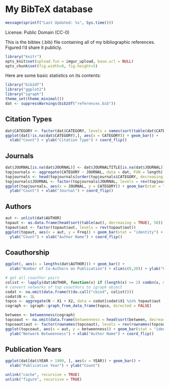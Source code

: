 # My BibTeX database

```r
message(sprintf("Last Updated: %s", Sys.time()))
```

License: Public Domain (CC-0)

This is the bibtex (.bib) file containing all of my bibliographic references. Figured I'd share it publicly.

```r
library("knitr")
opts_knit$set(upload.fun = imgur_upload, base.url = NULL)
opts_chunk$set(fig.width=8, fig.height=5)
````

Here are some basic statistics on its contents:

```r
library("bib2df")
library("ggplot2")
library("igraph")
theme_set(theme_minimal())
dat <- suppressWarnings(bib2df("references.bib"))
```

## Citation Types

```r
dat$CATEGORY <- factor(dat$CATEGORY, levels = names(sort(table(dat$CATEGORY))))
ggplot(dat[!is.na(dat$CATEGORY),], aes(x = CATEGORY)) + geom_bar() + 
  xlab("Count") + ylab("Citation Type") + coord_flip()
```

## Journals

```r
dat$JOURNAL[is.na(dat$JOURNAL)] <- dat$JOURNALTITLE[is.na(dat$JOURNAL)]
topjournals <- aggregate(CATEGORY ~ JOURNAL, data = dat, FUN = length)
topjournals <- head(topjournals[order(topjournals$CATEGORY, decreasing = TRUE), ], 50)
topjournals$JOURNAL <- factor(topjournals$JOURNAL, levels = rev(topjournals$JOURNAL))
ggplot(topjournals, aes(x = JOURNAL, y = CATEGORY)) + geom_bar(stat = "identity") + 
  ylab("Count") + xlab("Journal") + coord_flip()
```

## Authors

```r
aut <- unlist(dat$AUTHOR)
topaut <- as.data.frame(head(sort(table(aut), decreasing = TRUE), 50))
topaut$aut <- factor(topaut$aut, levels = rev(topaut$aut))
ggplot(topaut, aes(x = aut, y = Freq)) + geom_bar(stat = "identity") + 
  ylab("Count") + xlab("Author Name") + coord_flip()
```

## Coauthorship

```r
ggplot(, aes(x = lengths(dat$AUTHOR))) + geom_bar() +
  xlab("Number of Co-Authors on Publication") + xlim(c(0,20)) + ylab("Count")
```

```r
# get all coauthor pairs
colist <- lapply(dat$AUTHOR, function(x) if (length(x) >= 2) combn(x, m = 2) else NA_character_)
# convert networks of top coauthors to igraph object
codat <- na.omit(data.frame(t(do.call("cbind", colist))))
codat$N <- 1L
topco <- aggregate(N ~ X1 + X2, data = codat[codat$X1 %in% topaut$aut | codat$X1 %in% topaut$aut, ], FUN = sum)
cograph <- igraph::graph_from_data_frame(topco, directed = FALSE)
```

```r
between <- betweenness(cograph)
topcoaut <- na.omit(data.frame(betweenness = head(sort(between, decreasing = TRUE), 30)))
topcoaut$aut <- factor(rownames(topcoaut), levels = rev(rownames(topcoaut)))
ggplot(topcoaut, aes(x = aut, y = betweenness)) + geom_bar(stat = "identity") + 
  ylab("Network Betweenness") + xlab("Author Name") + coord_flip()
```

## Publication Years

```r
ggplot(dat[dat$YEAR > 1900, ], aes(x = YEAR)) + geom_bar() +
  xlab("Publication Year") + ylab("Count")
```

```r
unlink("cache", recursive = TRUE)
unlink("figure", recursive = TRUE)
```
